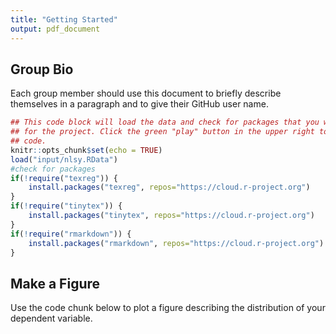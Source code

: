 ```yaml
---
title: "Getting Started"
output: pdf_document
---
```


## Group Bio

Each group member should use this document to briefly describe themselves in a paragraph and to give their GitHub user name.


```r
## This code block will load the data and check for packages that you will need
## for the project. Click the green "play" button in the upper right to run this
## code.
knitr::opts_chunk$set(echo = TRUE)
load("input/nlsy.RData")
#check for packages
if(!require("texreg")) {
    install.packages("texreg", repos="https://cloud.r-project.org")
}
if(!require("tinytex")) {
    install.packages("tinytex", repos="https://cloud.r-project.org")
}
if(!require("rmarkdown")) {
    install.packages("rmarkdown", repos="https://cloud.r-project.org")
}
```

## Make a Figure

Use the code chunk below to plot a figure describing the distribution of your dependent variable.

```r

```
